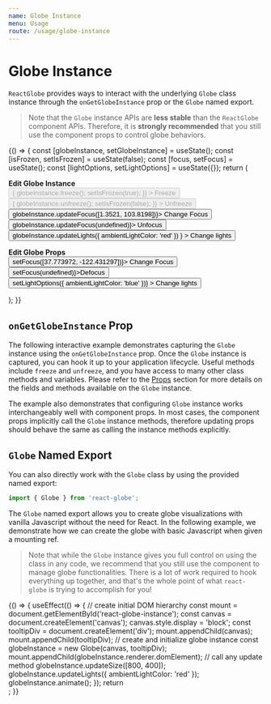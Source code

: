 ```yaml
---
name: Globe Instance
menu: Usage
route: /usage/globe-instance
---
```




# Globe Instance

`ReactGlobe` provides ways to interact with the underlying `Globe` class instance through the `onGetGlobeInstance` prop or the `Globe` named export.

> Note that the `Globe` instance APIs are **less stable** than the `ReactGlobe` component APIs. Therefore, it is **strongly recommended** that you still use the component props to control globe behaviors.

<Playground>
  {() => {
    const [globeInstance, setGlobeInstance] = useState();
    const [isFrozen, setIsFrozen] = useState(false);
    const [focus, setFocus] = useState();
    const [lightOptions, setLightOptions] = useState({});
    return (
      <div>
        <p>
          <b>Edit Globe Instance</b>
          <br />
          <button
            disabled={isFrozen}
            onClick={() => {
              globeInstance.freeze();
              setIsFrozen(true);
            }}
          >
            Freeze
          </button>
          <button
            disabled={!isFrozen}
            onClick={() => {
              globeInstance.unfreeze();
              setIsFrozen(false);
            }}
          >
            Unfreeze
          </button>
          <br />
          <button onClick={() => globeInstance.updateFocus([1.3521, 103.8198])}>
            Change Focus
          </button>
          <button onClick={() => globeInstance.updateFocus(undefined)}>
            Unfocus
          </button>
          <button
            onClick={() =>
              globeInstance.updateLights({ ambientLightColor: 'red' })
            }
          >
            Change lights
          </button>
          <br />
        </p>
        <p>
          <b>Edit Globe Props</b>
          <br />
          <button onClick={() => setFocus([37.773972, -122.431297])}>
            Change Focus
          </button>
          <button onClick={() => setFocus(undefined)}>Defocus</button>
          <button
            onClick={() => setLightOptions({ ambientLightColor: 'blue' })}
          >
            Change lights
          </button>
        </p>
        <ReactGlobe
          focus={focus}
          lightOptions={lightOptions}
          markers={markers}
          onGetGlobeInstance={setGlobeInstance}
        />
      </div>
    );
  }}
</Playground>

## `onGetGlobeInstance` Prop

The following interactive example demonstrates capturing the `Globe` instance using the `onGetGlobeInstance` prop. Once the `Globe` instance is captured, you can hook it up to your application lifecycle. Useful methods include `freeze` and `unfreeze`, and you have access to many other class methods and variables. Please refer to the [Props](../props#globe-instance) section for more details on the fields and methods available on the `Globe` instance.

The example also demonstrates that configuring `Globe` instance works interchangeably well with component props. In most cases, the component props implicitly call the `Globe` instance methods, therefore updating props should behave the same as calling the instance methods explicitly.

## `Globe` Named Export

You can also directly work with the `Globe` class by using the provided named export:

```js
import { Globe } from 'react-globe';
```

The `Globe` named export allows you to create globe visualizations with vanilla Javascript without the need for React. In the following example, we demonstrate how we can create the globe with basic Javascript when given a mounting ref.

> Note that while the `Globe` instance gives you full control on using the class in any code, we recommend that you still use the component to manage globe functionalities. There is a lot of work required to hook everything up together, and that's the whole point of what `react-globe` is trying to accomplish for you!

<Playground>
  {() => {
    useEffect(() => {
      // create initial DOM hierarchy
      const mount = document.getElementById('react-globe-instance');
      const canvas = document.createElement('canvas');
      canvas.style.display = 'block';
      const tooltipDiv = document.createElement('div');
      mount.appendChild(canvas);
      mount.appendChild(tooltipDiv);
      // create and initialize globe instance
      const globeInstance = new Globe(canvas, tooltipDiv);
      mount.appendChild(globeInstance.renderer.domElement);
      // call any update method
      globeInstance.updateSize([800, 400]);
      globeInstance.updateLights({ ambientLightColor: 'red' });
      globeInstance.animate();
    });
    return <div id='react-globe-instance' />;
  }}
</Playground>
